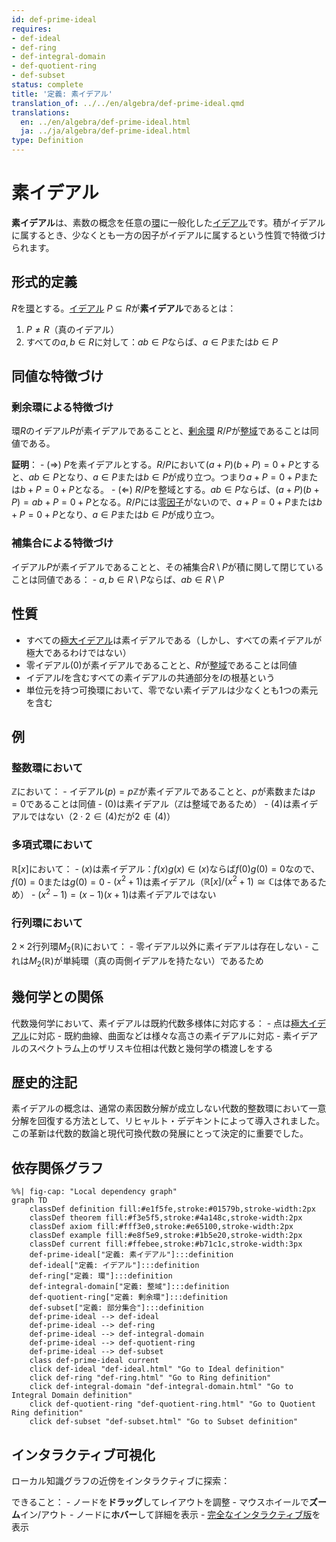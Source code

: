 ```yaml
---
id: def-prime-ideal
requires:
- def-ideal
- def-ring
- def-integral-domain
- def-quotient-ring
- def-subset
status: complete
title: '定義: 素イデアル'
translation_of: ../../en/algebra/def-prime-ideal.qmd
translations:
  en: ../en/algebra/def-prime-ideal.html
  ja: ../ja/algebra/def-prime-ideal.html
type: Definition
---
```


# 素イデアル {#def-prime-ideal}

**素イデアル**は、素数の概念を任意の[環](def-ring.qmd)に一般化した[イデアル](def-ideal.qmd)です。積がイデアルに属するとき、少なくとも一方の因子がイデアルに属するという性質で特徴づけられます。

## 形式的定義

$R$を[環](def-ring.qmd)とする。[イデアル](def-ideal.qmd) $P \subseteq R$が**素イデアル**であるとは：

1. $P \neq R$（真のイデアル）
2. すべての$a, b \in R$に対して：$ab \in P$ならば、$a \in P$または$b \in P$

## 同値な特徴づけ

### 剰余環による特徴づけ

環$R$のイデアル$P$が素イデアルであることと、[剰余環](def-quotient-ring.qmd) $R/P$が[整域](def-integral-domain.qmd)であることは同値である。

**証明**：
- ($\Rightarrow$) $P$を素イデアルとする。$R/P$において$(a + P)(b + P) = 0 + P$とすると、$ab \in P$となり、$a \in P$または$b \in P$が成り立つ。つまり$a + P = 0 + P$または$b + P = 0 + P$となる。
- ($\Leftarrow$) $R/P$を整域とする。$ab \in P$ならば、$(a + P)(b + P) = ab + P = 0 + P$となる。$R/P$には[零因子](def-zero-divisor.qmd)がないので、$a + P = 0 + P$または$b + P = 0 + P$となり、$a \in P$または$b \in P$が成り立つ。

### 補集合による特徴づけ

イデアル$P$が素イデアルであることと、その補集合$R \setminus P$が積に関して閉じていることは同値である：
- $a, b \in R \setminus P$ならば、$ab \in R \setminus P$

## 性質

- すべての[極大イデアル](def-maximal-ideal.qmd)は素イデアルである（しかし、すべての素イデアルが極大であるわけではない）
- 零イデアル$(0)$が素イデアルであることと、$R$が[整域](def-integral-domain.qmd)であることは同値
- イデアル$I$を含むすべての素イデアルの共通部分を$I$の根基という
- 単位元を持つ可換環において、零でない素イデアルは少なくとも1つの素元を含む

## 例

### 整数環において

$\mathbb{Z}$において：
- イデアル$(p) = p\mathbb{Z}$が素イデアルであることと、$p$が素数または$p = 0$であることは同値
- $(0)$は素イデアル（$\mathbb{Z}$は整域であるため）
- $(4)$は素イデアルではない（$2 \cdot 2 \in (4)$だが$2 \notin (4)$）

### 多項式環において

$\mathbb{R}[x]$において：
- $(x)$は素イデアル：$f(x)g(x) \in (x)$ならば$f(0)g(0) = 0$なので、$f(0) = 0$または$g(0) = 0$
- $(x^2 + 1)$は素イデアル（$\mathbb{R}[x]/(x^2 + 1) \cong \mathbb{C}$は体であるため）
- $(x^2 - 1) = (x-1)(x+1)$は素イデアルではない

### 行列環において

$2 \times 2$行列環$M_2(\mathbb{R})$において：
- 零イデアル以外に素イデアルは存在しない
- これは$M_2(\mathbb{R})$が単純環（真の両側イデアルを持たない）であるため

## 幾何学との関係

代数幾何学において、素イデアルは既約代数多様体に対応する：
- 点は[極大イデアル](def-maximal-ideal.qmd)に対応
- 既約曲線、曲面などは様々な高さの素イデアルに対応
- 素イデアルのスペクトラム上のザリスキ位相は代数と幾何学の橋渡しをする

## 歴史的注記

素イデアルの概念は、通常の素因数分解が成立しない代数的整数環において一意分解を回復する方法として、リヒャルト・デデキントによって導入されました。この革新は代数的数論と現代可換代数の発展にとって決定的に重要でした。

## 依存関係グラフ

```mermaid
%%| fig-cap: "Local dependency graph"
graph TD
    classDef definition fill:#e1f5fe,stroke:#01579b,stroke-width:2px
    classDef theorem fill:#f3e5f5,stroke:#4a148c,stroke-width:2px
    classDef axiom fill:#fff3e0,stroke:#e65100,stroke-width:2px
    classDef example fill:#e8f5e9,stroke:#1b5e20,stroke-width:2px
    classDef current fill:#ffebee,stroke:#b71c1c,stroke-width:3px
    def-prime-ideal["定義: 素イデアル"]:::definition
    def-ideal["定義: イデアル"]:::definition
    def-ring["定義: 環"]:::definition
    def-integral-domain["定義: 整域"]:::definition
    def-quotient-ring["定義: 剰余環"]:::definition
    def-subset["定義: 部分集合"]:::definition
    def-prime-ideal --> def-ideal
    def-prime-ideal --> def-ring
    def-prime-ideal --> def-integral-domain
    def-prime-ideal --> def-quotient-ring
    def-prime-ideal --> def-subset
    class def-prime-ideal current
    click def-ideal "def-ideal.html" "Go to Ideal definition"
    click def-ring "def-ring.html" "Go to Ring definition"
    click def-integral-domain "def-integral-domain.html" "Go to Integral Domain definition"
    click def-quotient-ring "def-quotient-ring.html" "Go to Quotient Ring definition"
    click def-subset "def-subset.html" "Go to Subset definition"
```

## インタラクティブ可視化

ローカル知識グラフの近傍をインタラクティブに探索：

::: {.graph-viz data-id="def-prime-ideal" data-width="700" data-height="500"}
:::

できること：
- ノードを**ドラッグ**してレイアウトを調整
- マウスホイールで**ズーム**イン/アウト
- ノードに**ホバー**して詳細を表示
- [完全なインタラクティブ版](../../output/interactive/def-prime-ideal.html){target="_blank"}を表示
